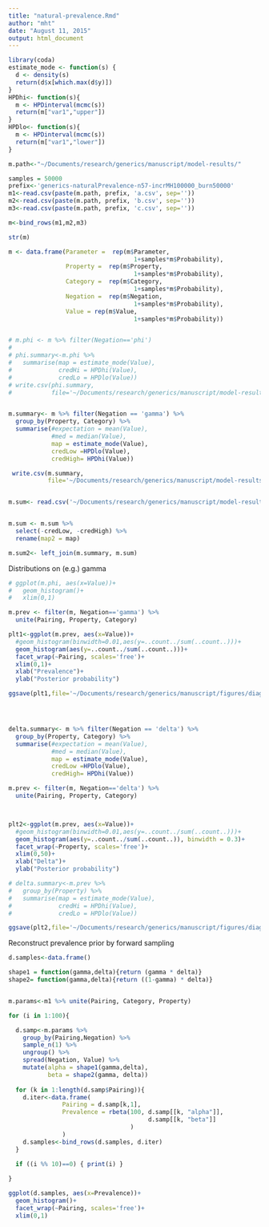 ```yaml
---
title: "natural-prevalence.Rmd"
author: "mht"
date: "August 11, 2015"
output: html_document
---
```

```r
library(coda)
estimate_mode <- function(s) {
  d <- density(s)
  return(d$x[which.max(d$y)])
}
HPDhi<- function(s){
  m <- HPDinterval(mcmc(s))
  return(m["var1","upper"])
}
HPDlo<- function(s){
  m <- HPDinterval(mcmc(s))
  return(m["var1","lower"])
}

```

```r
m.path<-"~/Documents/research/generics/manuscript/model-results/"

samples = 50000
prefix<-'generics-naturalPrevalence-n57-incrMH100000_burn50000' 
m1<-read.csv(paste(m.path, prefix, 'a.csv', sep=''))
m2<-read.csv(paste(m.path, prefix, 'b.csv', sep=''))
m3<-read.csv(paste(m.path, prefix, 'c.csv', sep=''))

m<-bind_rows(m1,m2,m3)

str(m)

m <- data.frame(Parameter =  rep(m$Parameter, 
                                   1+samples*m$Probability),
                Property =  rep(m$Property, 
                                   1+samples*m$Probability),
                Category =  rep(m$Category, 
                                   1+samples*m$Probability),
                Negation =  rep(m$Negation, 
                                   1+samples*m$Probability),
                Value = rep(m$Value, 
                                   1+samples*m$Probability))


# m.phi <- m %>% filter(Negation=='phi')
# 
# phi.summary<-m.phi %>% 
#   summarise(map = estimate_mode(Value),
#             credHi = HPDhi(Value),
#             credLo = HPDlo(Value))
# write.csv(phi.summary, 
#           file='~/Documents/research/generics/manuscript/model-results/natural-prevalence-phi.csv')


m.summary<- m %>% filter(Negation == 'gamma') %>%
  group_by(Property, Category) %>%
  summarise(#expectation = mean(Value),
            #med = median(Value),
            map = estimate_mode(Value),
            credLow =HPDlo(Value),
            credHigh= HPDhi(Value))

 write.csv(m.summary, 
           file='~/Documents/research/generics/manuscript/model-results/natural-prevalence-intervals-n57.csv')


m.sum<- read.csv('~/Documents/research/generics/manuscript/model-results/natural-prevalence-intervals.csv')


m.sum <- m.sum %>% 
  select(-credLow, -credHigh) %>%
  rename(map2 = map)

m.sum2<- left_join(m.summary, m.sum)
```

Distributions on (e.g.) gamma

```r
# ggplot(m.phi, aes(x=Value))+
#   geom_histogram()+
#   xlim(0,1)

m.prev <- filter(m, Negation=='gamma') %>%
  unite(Pairing, Property, Category) 

plt1<-ggplot(m.prev, aes(x=Value))+
  #geom_histogram(binwidth=0.01,aes(y=..count../sum(..count..)))+
  geom_histogram(aes(y=..count../sum(..count..)))+
  facet_wrap(~Pairing, scales='free')+
  xlim(0,1)+
  xlab("Prevalence")+
  ylab("Posterior probability")

ggsave(plt1,file='~/Documents/research/generics/manuscript/figures/diagnostics/naturalPrevalence-gammas-allChains.pdf', width = 15, height=15)




delta.summary<- m %>% filter(Negation == 'delta') %>%
  group_by(Property, Category) %>%
  summarise(#expectation = mean(Value),
            #med = median(Value),
            map = estimate_mode(Value),
            credLow =HPDlo(Value),
            credHigh= HPDhi(Value))

m.prev <- filter(m, Negation=='delta') %>%
  unite(Pairing, Property, Category) 



plt2<-ggplot(m.prev, aes(x=Value))+
  #geom_histogram(binwidth=0.01,aes(y=..count../sum(..count..)))+
  geom_histogram(aes(y=..count../sum(..count..)), binwidth = 0.3)+
  facet_wrap(~Property, scales='free')+
  xlim(0,50)+
  xlab("Delta")+
  ylab("Posterior probability")

# delta.summary<-m.prev %>% 
#   group_by(Property) %>%
#   summarise(map = estimate_mode(Value), 
#             credHi = HPDhi(Value),
#             credLo = HPDlo(Value))

ggsave(plt2,file='~/Documents/research/generics/manuscript/figures/diagnostics/naturalPrevalence-deltas-chain1.pdf', width = 15, height=15)


```


Reconstruct prevalence prior by forward sampling

```r

d.samples<-data.frame()

shape1 = function(gamma,delta){return (gamma * delta)}
shape2= function(gamma,delta){return ((1-gamma) * delta)}


m.params<-m1 %>% unite(Pairing, Category, Property)

for (i in 1:100){

  d.samp<-m.params %>%
    group_by(Pairing,Negation) %>%
    sample_n(1) %>%
    ungroup() %>%
    spread(Negation, Value) %>%
    mutate(alpha = shape1(gamma,delta),
           beta = shape2(gamma, delta))
  
  for (k in 1:length(d.samp$Pairing)){
    d.iter<-data.frame(
               Pairing = d.samp[k,1],
               Prevalence = rbeta(100, d.samp[[k, "alpha"]], 
                                       d.samp[[k, "beta"]]
                                  )
               )
    d.samples<-bind_rows(d.samples, d.iter)
  }
  
  if ((i %% 10)==0) { print(i) }

}

ggplot(d.samples, aes(x=Prevalence))+
  geom_histogram()+
  facet_wrap(~Pairing, scales='free')+
  xlim(0,1)




```
